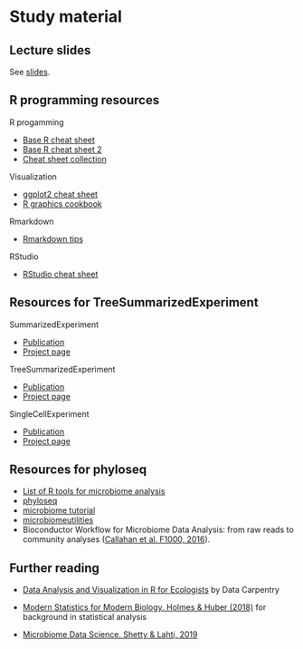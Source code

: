 
# Study material


## Lecture slides

See [slides](https://github.com/microbiome/course_2021_radboud/tree/main/slides).

## R programming resources


R progamming

 * [Base R cheat sheet](https://www.rstudio.com/wp-content/uploads/2016/10/r-cheat-sheet-3.pdf)
 * [Base R cheat sheet 2](https://raw.githubusercontent.com/rstudio/cheatsheets/master/base-r.pdf)
 * [Cheat sheet collection](https://www.rstudio.com/resources/cheatsheets/)
 
Visualization

 * [ggplot2 cheat sheet](https://www.rstudio.com/wp-content/uploads/2016/11/ggplot2-cheatsheet-2.1.pdf) 
 * [R graphics cookbook](http://www.cookbook-r.com/Graphs/)

Rmarkdown

* [Rmarkdown tips](https://rmarkdown.rstudio.com/)


RStudio

* [RStudio cheat sheet](https://www.rstudio.com/wp-content/uploads/2016/01/rstudio-IDE-cheatsheet.pdf)  

## Resources for TreeSummarizedExperiment

SummarizedExperiment

   - [Publication](https://bioconductor.org/packages/release/bioc/vignettes/SummarizedExperiment/inst/doc/SummarizedExperiment.html)
   - [Project page](https://bioconductor.org/packages/release/bioc/html/SummarizedExperiment.html)

TreeSummarizedExperiment

   - [Publication](https://f1000research.com/articles/9-1246)
   - [Project page](https://www.bioconductor.org/packages/release/bioc/html/TreeSummarizedExperiment.html)

SingleCellExperiment

   - [Publication](https://bioconductor.org/packages/release/bioc/vignettes/SingleCellExperiment/inst/doc/intro.html)
   - [Project page](https://bioconductor.org/packages/release/bioc/html/SingleCellExperiment.html)



## Resources for phyloseq

 * [List of R tools for microbiome analysis](https://microsud.github.io/Tools-Microbiome-Analysis/)
 * [phyloseq](http://journals.plos.org/plosone/article?id=10.1371/journal.pone.0061217)
 * [microbiome tutorial](http://microbiome.github.io/tutorials/)
 * [microbiomeutilities](https://microsud.github.io/microbiomeutilities/)
 * Bioconductor Workflow for Microbiome Data Analysis: from raw reads to community analyses ([Callahan et al. F1000, 2016](https://f1000research.com/articles/5-1492/v2)).





## Further reading


* [Data Analysis and Visualization in R for Ecologists](https://datacarpentry.org/R-ecology-lesson/) by Data Carpentry

* [Modern Statistics for Modern Biology. Holmes & Huber (2018)](http://web.stanford.edu/class/bios221/book/) for background in statistical analysis

* [Microbiome Data Science. Shetty & Lahti, 2019](https://openresearchlabs.github.io/publications/papers/2018-Shetty-Lahti-MDS.pdf)










